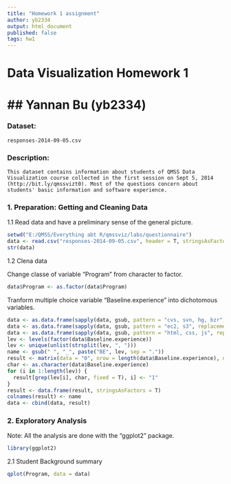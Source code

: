 ```yaml
---
title: "Homework 1 assignment"
author: yb2334
output: html_document
published: false
tags: hw1
---
```


# Data Visualization Homework 1
## Yannan Bu (yb2334)
========================================================

### Dataset: 
    responses-2014-09-05.csv

### Description: 
    This dataset contains information about students of QMSS Data Visualization course collected in the first session on Sept 5, 2014 (http://bit.ly/qmssvizt0). Most of the questions concern about students' basic information and software experience. 

### 1. Preparation: Getting and Cleaning Data

1.1 Read data and have a preliminary sense of the general picture. 
```r
setwd("E:/QMSS/Everything abt R/qmssviz/labs/questionnaire")
data <- read.csv("responses-2014-09-05.csv", header = T, stringsAsFactors = F)
str(data)
```

1.2 Clena data

Change classe of variable "Program" from character to factor. 
```r
data$Program <- as.factor(data$Program)
```

Tranform multiple choice variable "Baseline.experience" into dichotomous variables. 
```r
data <- as.data.frame(sapply(data, gsub, pattern = "cvs, svn, hg, bzr", replacement = "cvs; svn; hg; bzr"))
data <- as.data.frame(sapply(data, gsub, pattern = "ec2, s3", replacement = "ec2; s3"))
data <- as.data.frame(sapply(data, gsub, pattern = "html, css, js", replacement = "html; css; js"))
lev <- levels(factor(data$Baseline.experience))
lev <- unique(unlist(strsplit(lev, ", ")))
name <- gsub(" ", "_", paste("BE", lev, sep = "."))
result <- matrix(data = "0", nrow = length(data$Baseline.experience), ncol = length(lev))
char <- as.character(data$Baseline.experience)
for (i in 1:length(lev)) {
  result[grep(lev[i], char, fixed = T), i] <- "1"
}
result <- data.frame(result, stringsAsFactors = T)
colnames(result) <- name
data <- cbind(data, result)
```

### 2. Exploratory Analysis

Note: All the analysis are done with the "ggplot2" package.
```r
library(ggplot2)
```

2.1 Student Background summary
```r
qplot(Program, data = data)

```



